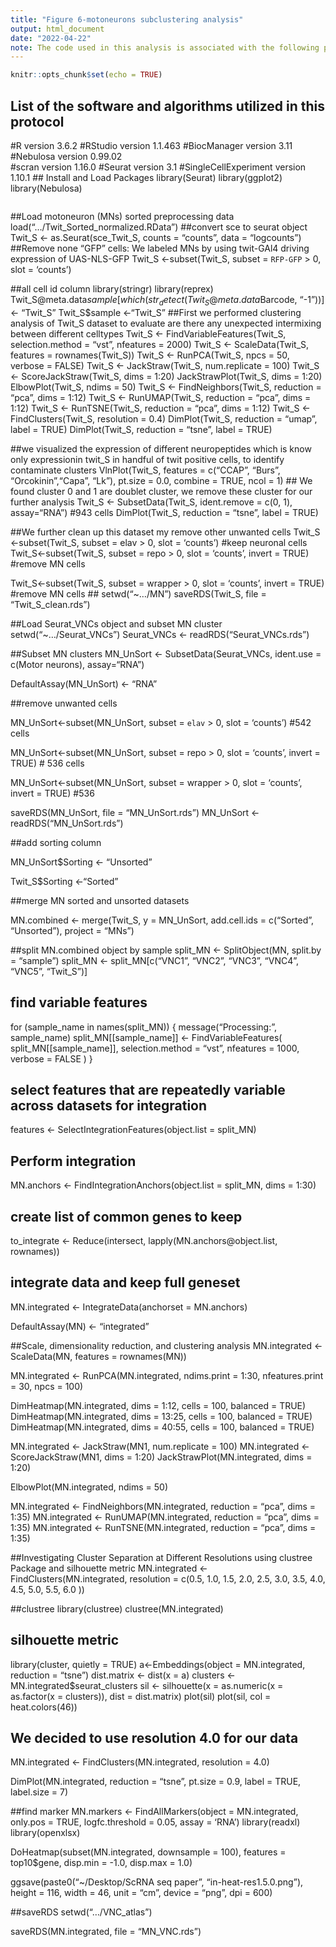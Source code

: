 ```yaml
---
title: "Figure 6-motoneurons subclustering analysis"
output: html_document
date: "2022-04-22"
note: The code used in this analysis is associated with the following publications: PMID: 33600085 and PMID: 38569548.
---
```


```r
knitr::opts_chunk$set(echo = TRUE)
```
## List of the software and algorithms utilized in this protocol
#R version 3.6.2
#RStudio version 1.1.463
#BiocManager version 3.11
#Nebulosa version 0.99.02	
#scran version 1.16.0
#Seurat version 3.1
#SingleCellExperiment version 1.10.1
## Install and Load Packages
library(Seurat)
library(ggplot2)
library(Nebulosa)


```r
```

##Load motoneuron (MNs) sorted preprocessing data
load(".../Twit_Sorted_normalized.RData")
##convert sce to seurat object
Twit_S <- as.Seurat(sce_Twit_S, counts = "counts", data = "logcounts")
##Remove none "GFP" cells: We labeled MNs by using twit-GAl4 driving expression of UAS-NLS-GFP
Twit_S <-subset(Twit_S, subset = `RFP-GFP` > 0, slot = 'counts')

##all cell id column
library(stringr)
library(reprex)
Twit_S@meta.data$sample[which(str_detect(Twit_S@meta.data$Barcode, "-1"))] <- "Twit_S"
Twit_S$sample <-"Twit_S"
##First we performed clustering analysis of Twit_S dataset to evaluate are there any unexpected intermixing between different celltypes
Twit_S <- FindVariableFeatures(Twit_S, selection.method = "vst", nfeatures = 2000)
Twit_S <- ScaleData(Twit_S, features = rownames(Twit_S))
Twit_S <- RunPCA(Twit_S, npcs = 50, verbose = FALSE)
Twit_S <- JackStraw(Twit_S, num.replicate = 100)
Twit_S <- ScoreJackStraw(Twit_S, dims = 1:20)
JackStrawPlot(Twit_S, dims = 1:20)
ElbowPlot(Twit_S, ndims = 50)
Twit_S <- FindNeighbors(Twit_S, reduction = "pca", dims = 1:12)
Twit_S <- RunUMAP(Twit_S, reduction = "pca", dims = 1:12)
Twit_S <- RunTSNE(Twit_S, reduction = "pca", dims = 1:12)
Twit_S <- FindClusters(Twit_S, resolution = 0.4)
DimPlot(Twit_S, reduction = "umap", label = TRUE)
DimPlot(Twit_S, reduction = "tsne", label = TRUE)

##we visualized the expression of different neuropeptides which is know only expressionin twit_S in handful of twit positive cells, to identify contaminate clusters
VlnPlot(Twit_S, features = c("CCAP", "Burs", "Orcokinin","Capa", "Lk"), pt.size = 0.0, combine = TRUE, ncol = 1)
## We found cluster 0 and 1 are doublet cluster, we remove these cluster for our further analysis
Twit_S <- SubsetData(Twit_S, ident.remove = c(0, 1), assay="RNA") #943 cells
DimPlot(Twit_S, reduction = "tsne", label = TRUE)

##We further clean up this dataset my remove other unwanted cells
Twit_S <-subset(Twit_S, subset = elav > 0, slot = 'counts') #keep neuronal cells
Twit_S<-subset(Twit_S, subset = repo > 0, slot = 'counts', invert = TRUE) #remove MN cells

Twit_S<-subset(Twit_S, subset = wrapper > 0, slot = 'counts', invert = TRUE) #remove MN cells
##
setwd("~.../MN")
saveRDS(Twit_S, file = "Twit_S_clean.rds")


##Load Seurat_VNCs object and subset MN cluster
setwd("~.../Seurat_VNCs")
Seurat_VNCs <- readRDS("Seurat_VNCs.rds")

##Subset MN clusters
MN_UnSort <- SubsetData(Seurat_VNCs, ident.use = c(Motor neurons), assay="RNA") 

DefaultAssay(MN_UnSort) <- "RNA"

##remove unwanted cells

MN_UnSort<-subset(MN_UnSort, subset = `elav` > 0, slot = 'counts') #542  cells

MN_UnSort<-subset(MN_UnSort, subset = repo > 0, slot = 'counts', invert = TRUE) #  536 cells

MN_UnSort<-subset(MN_UnSort, subset = wrapper > 0, slot = 'counts', invert = TRUE) #536

saveRDS(MN_UnSort, file = "MN_UnSort.rds")
MN_UnSort <- readRDS("MN_UnSort.rds")

##add sorting column

MN_UnSort$Sorting <- "Unsorted"

Twit_S$Sorting <-"Sorted"


##merge MN sorted and unsorted datasets

MN.combined <- merge(Twit_S, y = MN_UnSort, add.cell.ids = c("Sorted", "Unsorted"), project = "MNs")


##split MN.combined object by sample
split_MN <- SplitObject(MN, split.by = "sample")
split_MN <- split_MN[c("VNC1", "VNC2", "VNC3", "VNC4", "VNC5", "Twit_S")]

## find variable features
for (sample_name in names(split_MN)) {
  message("Processing: ", sample_name)
  split_MN[[sample_name]] <- FindVariableFeatures(
    split_MN[[sample_name]], 
    selection.method = "vst", 
    nfeatures = 1000, 
    verbose = FALSE
  )
}

## select features that are repeatedly variable across datasets for integration
features <- SelectIntegrationFeatures(object.list = split_MN)

## Perform integration
MN.anchors <- FindIntegrationAnchors(object.list = split_MN, dims = 1:30)

## create list of common genes to keep
to_integrate <- Reduce(intersect, lapply(MN.anchors@object.list, rownames))

## integrate data and keep full geneset
MN.integrated <- IntegrateData(anchorset = MN.anchors)

DefaultAssay(MN) <- "integrated"

##Scale, dimensionality reduction, and clustering analysis
MN.integrated <- ScaleData(MN, features = rownames(MN))

MN.integrated <- RunPCA(MN.integrated, ndims.print = 1:30, nfeatures.print = 30, npcs = 100)

DimHeatmap(MN.integrated, dims = 1:12, cells = 100, balanced = TRUE)
DimHeatmap(MN.integrated, dims = 13:25, cells = 100, balanced = TRUE)
DimHeatmap(MN.integrated, dims = 40:55, cells = 100, balanced = TRUE)

MN.integrated <- JackStraw(MN1, num.replicate = 100)
MN.integrated <- ScoreJackStraw(MN1, dims = 1:20)
JackStrawPlot(MN.integrated, dims = 1:20)

ElbowPlot(MN.integrated, ndims = 50)

MN.integrated <- FindNeighbors(MN.integrated, reduction = "pca", dims = 1:35)
MN.integrated <- RunUMAP(MN.integrated, reduction = "pca", dims = 1:35)
MN.integrated <- RunTSNE(MN.integrated, reduction = "pca", dims = 1:35)

##Investigating Cluster Separation at Different Resolutions using clustree Package and silhouette metric
MN.integrated <- FindClusters(MN.integrated, resolution = c(0.5, 1.0, 1.5, 2.0, 2.5, 3.0, 3.5, 4.0, 4.5,  5.0, 5.5, 6.0 ))

##clustree
library(clustree)
clustree(MN.integrated)

## silhouette metric
library(cluster, quietly = TRUE)
a<-Embeddings(object = MN.integrated, reduction = "tsne")
dist.matrix <- dist(x = a)
clusters <- MN.integrated$seurat_clusters
sil <- silhouette(x = as.numeric(x = as.factor(x = clusters)), dist = dist.matrix)
plot(sil)
plot(sil, col = heat.colors(46))

## We decided to use resolution 4.0 for our data
MN.integrated <- FindClusters(MN.integrated, resolution = 4.0)

DimPlot(MN.integrated, reduction = "tsne", pt.size = 0.9, label = TRUE, label.size = 7)


##find marker
MN.markers <- FindAllMarkers(object = MN.integrated, 
                                      only.pos = TRUE, logfc.threshold = 0.05, assay = 'RNA')
library(readxl)
library(openxlsx)

DoHeatmap(subset(MN.integrated, downsample = 100), features = top10$gene, disp.min = -1.0, disp.max = 1.0) 

ggsave(paste0("~/Desktop/ScRNA seq paper", "in-heat-res1.5.0.png"), height = 116, width = 46, unit = "cm",
       device = "png", dpi = 600)

##saveRDS
setwd(".../VNC_atlas")

saveRDS(MN.integrated, file = "MN_VNC.rds")





